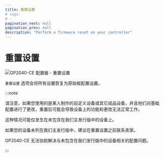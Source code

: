 ```yaml
---
title: 重置设置
# tags:
# -
pagination_next: null
pagination_prev: null
description: "Perform a firmware reset on your controller"
---
```


# 重置设置

![GP2040-CE 配置器 - 重置设置](../../assets/images/gpc-reset-settings.png)

`重置设置` 选项会将所有设置恢复为原始板配置设置。

:::note

请注意，如果您使用的是某人制作的自定义设备或其它成品设备，并且他们对基础配置进行了更改，重置后可能会导致设备上的功能和更改无法正常工作。

这种情况可能仅发生在未包含在我们主发行版中的设备上。

如果您的设备未列在我们主发行版中，建议在重置设置之前联系卖家。

GP2040-CE 无法协助解决与未包含在我们发行版中的设备相关的配置问题。

:::
